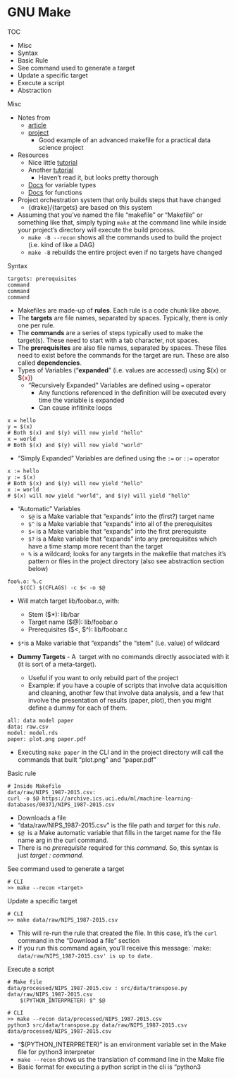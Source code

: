 # GNU Make

TOC

* Misc
* Syntax
* Basic Rule
* See command used to generate a target
* Update a specific target
* Execute a script
* Abstraction



Misc

* Notes from
	* [article](https://easter.ai/post/make-life-easy/)
	* [project](https://github.com/SeanEaster/make_life_easy)
		* Good example of an advanced makefile for a practical data science project
* Resources
	* Nice little [tutorial](https://riptutorial.com/makefile)
	* Another [tutorial](https://makefiletutorial.com/#top)
		* Haven't read it, but looks pretty thorough
	* [Docs](http://www.gnu.org/software/make/manual/make.html#Flavors) for variable types
	* [Docs](https://www.gnu.org/software/make/manual/html_node/Functions.html) for functions
* Project orchestration system that only builds steps that have changed
	* {drake}/{targets} are based on this system
* Assuming that you've named the file "makefile" or "Makefile" or something like that, simply typing `make` at the command line while inside your project's directory will execute the build process.
	* `make -B --recon` shows all the commands used to build the project (i.e. kind of like a DAG)
	* `make -B` rebuilds the entire project even if no targets have changed



Syntax
```
targets: prerequisites
command
command
command
```

* Makefiles are made-up of **rules**. Each rule is a code chunk like above.
* The **targets** are file names, separated by spaces. Typically, there is only one per rule.
* The **commands** are a series of steps typically used to make the target(s). These need to start with a tab character, not spaces.
* The **prerequisites** are also file names, separated by spaces. These files need to exist before the commands for the target are run. These are also called **dependencies**.
* Types of Variables ("**expanded**" (i.e. values are accessed) using $(x) or $[{x}]{style='color: #990000'})
	* "Recursively Expanded" Variables are defined using `=` operator
		* Any functions referenced in the definition will be executed every time the variable is expanded
		* Can cause infitinite loops

```
x = hello
y = $(x)
# Both $(x) and $(y) will now yield "hello"
x = world
# Both $(x) and $(y) will now yield "world"
```

* "Simply Expanded" Variables are defined using the `:=` or `::=` operator

```
x := hello
y := $(x)
# Both $(x) and $(y) will now yield "hello"
x := world
# $(x) will now yield "world", and $(y) will yield "hello"
```

* "Automatic" Variables
	* `$@` is a Make variable that "expands" into the (first?) target name
	* `$^` is a Make variable that "expands" into all of the prerequisites
	* `$<` is a Make variable that "expands" into the first prerequisite
	* `$?` is a Make variable that "expands" into any prerequisites which have a time stamp more recent than the target
	* `%` is a wildcard; looks for any targets in the makefile that matches it's pattern or files in the project directory (also see abstraction section below)

```
foo%.o: %.c
    $(CC) $(CFLAGS) -c $< -o $@
```

* Will match target lib/foobar.o, with:
	* Stem ($\*): lib/bar
	* Target name ($@): lib/foobar.o
	* Prerequisites ($<, $^): lib/foobar.c

* `$*`is a Make variable that "expands" the "stem" (i.e. value) of wildcard

* **Dummy Targets** - A  target with no commands directly associated with it (it is sort of a meta-target).
	* Useful if you want to only rebuild part of the project
	* Example: if you have a couple of scripts that involve data acquisition and cleaning, another few that involve data analysis, and a few that involve the presentation of results (paper, plot), then you might define a dummy for each of them.

```
all: data model paper
data: raw.csv
model: model.rds
paper: plot.png paper.pdf
```

* Executing `make paper` in the CLI and in the project directory will call the commands that built "plot.png" and "paper.pdf"


Basic rule
```
# Inside Makefile
data/raw/NIPS_1987-2015.csv:
curl -o $@ https://archive.ics.uci.edu/ml/machine-learning-databases/00371/NIPS_1987-2015.csv
```

* Downloads a file
* "data/raw/NIPS\_1987-2015.csv" is the file path and _target_ for this _rule_.
* `$@`  is a Make automatic variable that fills in the target name for the file name arg in the curl command.
* There is no _prerequisite_ required for this _command_. So, this syntax is just _target : command_.


See command used to generate a target
```
# CLI
>> make --recon <target>
```

Update a specific target
```
# CLI
>> make data/raw/NIPS_1987-2015.csv
```

* This will re-run the rule that created the file. In this case, it's the `curl` command in the "Download a file" section
* If you run this command again, you'll receive this message: \`make: `data/raw/NIPS_1987-2015.csv' is up to date.`


Execute a script
```
# Make file
data/processed/NIPS_1987-2015.csv : src/data/transpose.py data/raw/NIPS_1987-2015.csv
    $(PYTHON_INTERPRETER) $^ $@

# CLI
>> make --recon data/processed/NIPS_1987-2015.csv
python3 src/data/transpose.py data/raw/NIPS_1987-2015.csv data/processed/NIPS_1987-2015.csv
```

* "$(PYTHON\_INTERPRETER)" is an environment variable set in the Make file for python3 interpreter
* `make --recon` shows us the translation of command line in the Make file
* Basic format for executing a python script in the cli is "python3 <script> <arg1> <arg2> ...  <argn>"
	* The function in this example has 2 args: input file path and output file path
	* `$^` fills in the prerequisites which takes care of  <script> <arg1>
	* `$@` fills in the target name for <arg2>


Abstraction
```
all: models/10_topics.png models/20_topics.png

models/%_topics.png : src/models/fit_lda.py data/processed/NIPS_1987-2015.csv src/models/prodlda.py
    $(PYTHON_INTERPRETER) $< $(word 2, $^) $@ --topics $*
```

* `%` matches both targets in the dummy target, "all" and takes the stem 10 and 20
	* So this rule runs twice: once with the value 10 then with the value 20.
* `$<` is an autmatic variable that expands into "src/models/fit\_lda.py"
* Built-in Make text function, `$(word n,text)` , returns the nth word of text. (see Misc >> Resources for function docs)
	* The legitimate values of n start from 1. If n is bigger than the number of words in text, the value is empty
	* In this example, it's used to return the 2nd prerequisite to become the 1st argument of the fit\_lda.py script
		* 1st arg is the input file path
* `$@` is an automatic variable that expands into the target name which becomes the 2nd argument of the fit\_lda.py script
	* 2nd arg is the output file path
* `--topics` is a function option for fit\_ldy.py which is defined in the script using decorators from [{{click}}]{style='color: goldenrod'}
	* `$*` is the stem of the wildcard which is a numeric in this case and provides the value the topics flag
* Example: Clean text files in data directory

```
data/processed/%.txt: data/raw/%.txt
sed 1,20d $^ > $@
```

* Takes all text files in the raw directory, removes some rows (sed 1,20d), outputs (>) the processed file into target with the same file name ($@)









